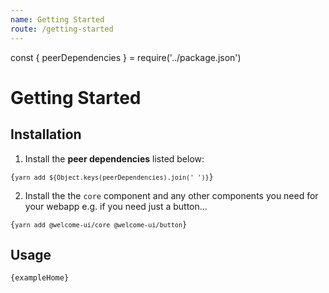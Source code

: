 ```yaml
---
name: Getting Started
route: /getting-started
---
```


const { peerDependencies } = require('../package.json')

# Getting Started

## Installation

1. Install the **peer dependencies** listed below:

<Code language="bash">{`yarn add ${Object.keys(peerDependencies).join(' ')}`}</Code>

2. Install the the `core` component and any other components you need for your webapp e.g. if you need just a button…

<Code language="bash">{`yarn add @welcome-ui/core @welcome-ui/button`}</Code>

## Usage

<Code>{exampleHome}</Code>
